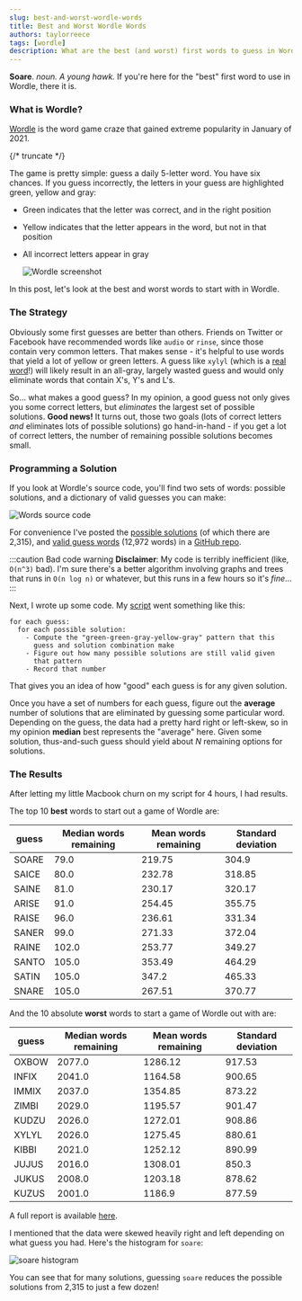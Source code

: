 ```yaml
---
slug: best-and-worst-wordle-words
title: Best and Worst Wordle Words
authors: taylorreece
tags: [wordle]
description: What are the best (and worst) first words to guess in Wordle?
---
```


**Soare**. _noun. A young hawk._ If you're here for the "best" first word to use in Wordle, there it is.

### What is Wordle?

[Wordle](https://www.powerlanguage.co.uk/wordle/) is the word game craze that gained extreme popularity in January of 2021.

{/* truncate */}

The game is pretty simple: guess a daily 5-letter word.
You have six chances.
If you guess incorrectly, the letters in your guess are highlighted green, yellow and gray:

- Green indicates that the letter was correct, and in the right position
- Yellow indicates that the letter appears in the word, but not in that position
- All incorrect letters appear in gray

  ![Wordle screenshot](/img/wordle/screenshot.png)

In this post, let's look at the best and worst words to start with in Wordle.

### The Strategy

Obviously some first guesses are better than others.
Friends on Twitter or Facebook have recommended words like `audio` or `rinse`, since those contain very common letters.
That makes sense - it's helpful to use words that yield a lot of yellow or green letters.
A guess like `xylyl` (which is a [real word](https://www.merriam-webster.com/medical/xylyl)!) will likely result in an all-gray, largely wasted guess and would only eliminate words that contain X's, Y's and L's.

So... what makes a good guess?
In my opinion, a good guess not only gives you some correct letters, but _eliminates_ the largest set of possible solutions.
**Good news!**
It turns out, those two goals (lots of correct letters _and_ eliminates lots of possible solutions) go hand-in-hand - if you get a lot of correct letters, the number of remaining possible solutions becomes small.

### Programming a Solution

If you look at Wordle's source code, you'll find two sets of words: possible solutions, and a dictionary of valid guesses you can make:

![Words source code](/img/wordle/source-code.png)

For convenience I've posted the [possible solutions](https://raw.githubusercontent.com/taylorreece/wordle/main/solutions.txt) (of which there are 2,315), and [valid guess words](https://raw.githubusercontent.com/taylorreece/wordle/main/words.txt) (12,972 words) in a [GitHub repo](https://github.com/taylorreece/wordle).

:::caution Bad code warning
**Disclaimer**: My code is terribly inefficient (like, `O(n^3)` bad).
I'm sure there's a better algorithm involving graphs and trees that runs in `O(n log n)` or whatever, but this runs in a few hours so it's _fine_...
:::

Next, I wrote up some code.
My [script](https://github.com/taylorreece/wordle/blob/main/index.js#L92-L117) went something like this:

```
for each guess:
  for each possible solution:
    - Compute the "green-green-gray-yellow-gray" pattern that this
      guess and solution combination make
    - Figure out how many possible solutions are still valid given
      that pattern
    - Record that number
```

That gives you an idea of how "good" each guess is for any given solution.

Once you have a set of numbers for each guess, figure out the **average** number of solutions that are eliminated by guessing some particular word.
Depending on the guess, the data had a pretty hard right or left-skew, so in my opinion **median** best represents the "average" here.
Given some solution, thus-and-such guess should yield about _N_ remaining options for solutions.

### The Results

After letting my little Macbook churn on my script for 4 hours, I had results.

The top 10 **best** words to start out a game of Wordle are:

| guess | Median words remaining | Mean words remaining | Standard deviation |
| ----- | ---------------------- | -------------------- | ------------------ |
| SOARE | 79.0                   | 219.75               | 304.9              |
| SAICE | 80.0                   | 232.78               | 318.85             |
| SAINE | 81.0                   | 230.17               | 320.17             |
| ARISE | 91.0                   | 254.45               | 355.75             |
| RAISE | 96.0                   | 236.61               | 331.34             |
| SANER | 99.0                   | 271.33               | 372.04             |
| RAINE | 102.0                  | 253.77               | 349.27             |
| SANTO | 105.0                  | 353.49               | 464.29             |
| SATIN | 105.0                  | 347.2                | 465.33             |
| SNARE | 105.0                  | 267.51               | 370.77             |

And the 10 absolute **worst** words to start a game of Wordle out with are:

| guess | Median words remaining | Mean words remaining | Standard deviation |
| ----- | ---------------------- | -------------------- | ------------------ |
| OXBOW | 2077.0                 | 1286.12              | 917.53             |
| INFIX | 2041.0                 | 1164.58              | 900.65             |
| IMMIX | 2037.0                 | 1354.85              | 873.22             |
| ZIMBI | 2029.0                 | 1195.57              | 901.47             |
| KUDZU | 2026.0                 | 1272.01              | 908.86             |
| XYLYL | 2026.0                 | 1275.45              | 880.61             |
| KIBBI | 2021.0                 | 1252.12              | 890.99             |
| JUJUS | 2016.0                 | 1308.01              | 850.3              |
| JUKUS | 2008.0                 | 1203.18              | 878.62             |
| KUZUS | 2001.0                 | 1186.9               | 877.59             |

A full report is available [here](https://github.com/taylorreece/wordle/blob/main/results.csv).

I mentioned that the data were skewed heavily right and left depending on what guess you had.
Here's the histogram for `soare`:

![soare histogram](/img/wordle/soare.png)

You can see that for many solutions, guessing `soare` reduces the possible solutions from 2,315 to just a few dozen!
